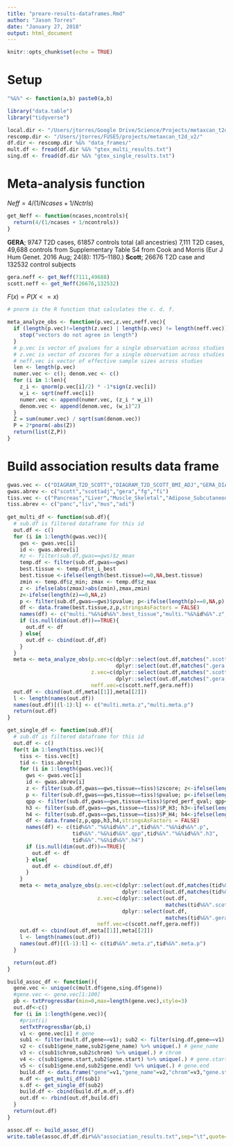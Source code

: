 ```yaml
---
title: "preare-results-dataframes.Rmd"
author: "Jason Torres"
date: "January 27, 2018"
output: html_document
---
```


```r
knitr::opts_chunk$set(echo = TRUE)
```

# Setup 

```r

"%&%" <- function(a,b) paste0(a,b)

library("data.table")
library("tidyverse")

local.dir <- "/Users/jtorres/Google Drive/Science/Projects/metaxcan_t2d_v2/"
rescomp.dir <- "/Users/jtorres/FUSE5/projects/metaxcan_t2d_v2/"
df.dir <- rescomp.dir %&% "data_frames/"
mult.df <- fread(df.dir %&% "gtex_multi_results.txt")
sing.df <- fread(df.dir %&% "gtex_single_results.txt")

```


# Meta-analysis function

$Neff = 4/(1/Ncases+1/Nctrls)$

```r

get_Neff <- function(ncases,ncontrols){
  return(4/(1/ncases + 1/ncontrols))
}

```

**GERA**; 
9747 T2D cases, 61857 controls total (all ancestries)
7,111 T2D cases, 49,688 controls from Supplementary Table S4 from Cook and Morris (Eur J Hum Genet. 2016 Aug; 24(8): 1175–1180.) 
**Scott**; 26676 T2D case and 132532 control subjects

```r

gera.neff <- get_Neff(7111,49688) 
scott.neff <- get_Neff(26676,132532)

```


$F(x) = P(X <= x)$ 

```r

# pnorm is the R function that calculates the c. d. f.

meta_analyze_obs <- function(p.vec,z.vec,neff.vec){
  if (length(p.vec)!=length(z.vec) | length(p.vec) != length(neff.vec)){
    stop("vectors do not agree in length")
  }
  # p.vec is vector of pvalues for a single observation across studies (i.e. SNP or gene)
  # z.vec is vector of zscores for a single observation across studies (i.e. SNP or gene)
  # neff.vec is vector of effective sample sizes across studies 
  len <- length(p.vec)
  numer.vec <- c(); denom.vec <- c()
  for (i in 1:len){
    z_i <- qnorm(p.vec[i]/2) * -1*sign(z.vec[i])
    w_i <- sqrt(neff.vec[i])
    numer.vec <- append(numer.vec, (z_i * w_i))
    denom.vec <- append(denom.vec, (w_i)^2)
  }
  Z = sum(numer.vec) / sqrt(sum(denom.vec))
  P = 2*pnorm(-abs(Z))
  return(list(Z,P))
}

```


# Build association results data frame 


```r

gwas.vec <- c("DIAGRAM_T2D_SCOTT","DIAGRAM_T2D_SCOTT_BMI_ADJ","GERA_DIA2","MAGIC_FastingGlucose","MAGIC_ln_FastingInsulin")
gwas.abrev <- c("scott","scottadj","gera","fg","fi")
tiss.vec <- c("Pancreas","Liver","Muscle_Skeletal","Adipose_Subcutaneous")
tiss.abrev <- c("panc","liv","mus","adi")
  
get_multi_df <- function(sub.df){
  # sub.df is filtered dataframe for this id
  out.df <- c() 
  for (i in 1:length(gwas.vec)){
    gws <- gwas.vec[i]
    id <- gwas.abrev[i]
    #z <- filter(sub.df,gwas==gws)$z_mean 
    temp.df <- filter(sub.df,gwas==gws)
    best.tissue <- temp.df$t_i_best
    best.tissue <-ifelse(length(best.tissue)==0,NA,best.tissue)
    zmin <- temp.df$z_min; zmax <- temp.df$z_max
    z <- ifelse(abs(zmax)>abs(zmin),zmax,zmin)
    z<-ifelse(length(z)==0,NA,z)
    p <- filter(sub.df,gwas==gws)$pvalue; p<-ifelse(length(p)==0,NA,p)
    df <- data.frame(best.tissue,z,p,stringsAsFactors = FALSE)
    names(df) <- c("multi."%&%id%&%".best_tissue","multi."%&%id%&%".z","multi."%&%id%&%".p")
    if (is.null(dim(out.df))==TRUE){
      out.df <- df
    } else{
      out.df <- cbind(out.df,df)
    }
  }
  meta <- meta_analyze_obs(p.vec=c(dplyr::select(out.df,matches(".scott.p"))%>%as.numeric(.),
                                   dplyr::select(out.df,matches(".gera.p"))%>%as.numeric(.)),
                           z.vec=c(dplyr::select(out.df,matches(".scott.z"))%>%as.numeric(.),
                                   dplyr::select(out.df,matches(".gera.z"))%>%as.numeric(.)),
                           neff.vec=c(scott.neff,gera.neff))
  out.df <- cbind(out.df,meta[[1]],meta[[2]])
  l <- length(names(out.df))
  names(out.df)[(l-1):l] <- c("multi.meta.z","multi.meta.p")
  return(out.df)
}

get_single_df <- function(sub.df){
  # sub.df is filtered dataframe for this id
  out.df <- c() 
  for(t in 1:length(tiss.vec)){
    tiss <- tiss.vec[t]
    tid <- tiss.abrev[t]
    for (i in 1:length(gwas.vec)){
      gws <- gwas.vec[i]
      id <- gwas.abrev[i]
      z <- filter(sub.df,gwas==gws,tissue==tiss)$zscore; z<-ifelse(length(z)==0,NA,z)
      p <- filter(sub.df,gwas==gws,tissue==tiss)$pvalue; p<-ifelse(length(p)==0,NA,p)
      qpp <- filter(sub.df,gwas==gws,tissue==tiss)$pred_perf_qval; qpp<-ifelse(length(qpp)==0,NA,qpp)
      h3 <- filter(sub.df,gwas==gws,tissue==tiss)$P_H3; h3<-ifelse(length(h3)==0,NA,h3)
      h4 <- filter(sub.df,gwas==gws,tissue==tiss)$P_H4; h4<-ifelse(length(h4)==0,NA,h4)
      df <- data.frame(z,p,qpp,h3,h4,stringsAsFactors = FALSE)
      names(df) <- c(tid%&%"."%&%id%&%".z",tid%&%"."%&%id%&%".p",
                     tid%&%"."%&%id%&%".qpp",tid%&%"."%&%id%&%".h3",
                     tid%&%"."%&%id%&%".h4")
      if (is.null(dim(out.df))==TRUE){
        out.df <- df
      } else{
        out.df <- cbind(out.df,df)
      }
    }
    meta <- meta_analyze_obs(p.vec=c(dplyr::select(out.df,matches(tid%&%".scott.p"))%>%as.numeric(.),
                                     dplyr::select(out.df,matches(tid%&%".gera.p"))%>%as.numeric(.)),
                             z.vec=c(dplyr::select(out.df,
                                                   matches(tid%&%".scott.z"))%>%as.numeric(.),
                                     dplyr::select(out.df,
                                                   matches(tid%&%".gera.z"))%>%as.numeric(.)),
                             neff.vec=c(scott.neff,gera.neff))
    out.df <- cbind(out.df,meta[[1]],meta[[2]])
    l <- length(names(out.df))
    names(out.df)[(l-1):l] <- c(tid%&%".meta.z",tid%&%".meta.p")    
  }

  return(out.df)
}

build_assoc_df <- function(){
  gene.vec <- unique(c(mult.df$gene,sing.df$gene))
  #gene.vec <- gene.vec[1:100]
  pb <- txtProgressBar(min=0,max=length(gene.vec),style=3)
  out.df<-c()
  for (i in 1:length(gene.vec)){
    #print(i)
    setTxtProgressBar(pb,i)
    v1 <- gene.vec[i] # gene 
    sub1 <- filter(mult.df,gene==v1); sub2 <- filter(sing.df,gene==v1)
    v2 <- c(sub1$gene_name,sub2$gene_name) %>% unique(.) # gene_name 
    v3 <- c(sub1$chrom,sub2$chrom) %>% unique(.) # chrom 
    v4 <- c(sub1$gene.start,sub2$gene.start) %>% unique(.) # gene.start 
    v5 <- c(sub1$gene.end,sub2$gene.end) %>% unique(.) # gene.end 
    build.df <- data.frame("gene"=v1,"gene_name"=v2,"chrom"=v3,"gene.start"=v4,"gene.end"=v5,stringsAsFactors=FALSE)
    m.df <- get_multi_df(sub1)
    s.df <- get_single_df(sub2)
    build.df <- cbind(build.df,m.df,s.df)
    out.df <- rbind(out.df,build.df)
  }
  return(out.df)
}


```


```r

assoc.df <- build_assoc_df()
write.table(assoc.df,df.dir%&%"association_results.txt",sep="\t",quote=FALSE,row.names=F)

```



